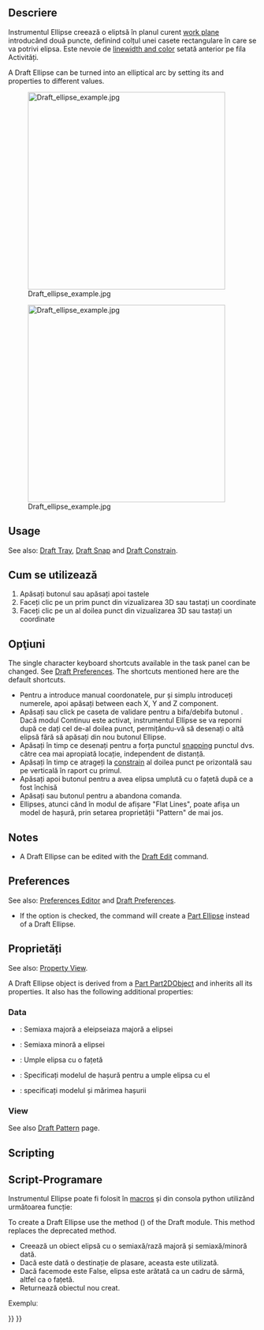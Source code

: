 <languages/>

{{Docnav
|[[Draft_Circle|Circle]]
|[[Draft_Rectangle|Rectangle]]
|[[Draft_Workbench|Draft]]
|IconL=Draft_Circle.svg 
|IconR=Draft_Rectangle.svg 
|IconC=Workbench_Draft.svg
}}

<div class="mw-translate-fuzzy">
{{GuiCommand/ro
|Name=Draft Ellipse
|Name/ro=Elipsă 2D
|MenuLocation=Draft → Ellipse
|Workbenches=[[Draft_Workbench/ro|Draft]], [[Arch_Workbench/ro|Arch]]
|Shortcut={{KEY|E}} {{KEY|L}}
|SeeAlso=[[Draft Circle/ro|Draft Circle]]
}}
</div>

<span id="Description"></span>
==Descriere==

<div class="mw-translate-fuzzy">
Instrumentul Ellipse creează o eliptsă în planul curent [[Draft SelectPlane/ro|work plane]] introducând două puncte, definind colțul unei casete rectangulare în care se va potrivi elipsa. Este nevoie de [[Draft Linestyle/ro|linewidth and color]]  setată anterior pe fila Activități.
</div>

A Draft Ellipse can be turned into an elliptical arc by setting its {{PropertyData|First Angle}} and {{PropertyData|Last Angle}} properties to different values.

[[Image:Draft_ellipse_example.jpg|400px]]
<div class="mw-translate-fuzzy">
[[Image:Draft_ellipse_example.jpg|400px]]
</div>

==Usage==

See also: [[Draft_Tray|Draft Tray]], [[Draft_Snap|Draft Snap]] and [[Draft_Constrain|Draft Constrain]].

<div class="mw-translate-fuzzy">
== Cum se utilizează ==
# Apăsați butonul {{KEY|[[Image:Draft Ellipse.png|16px]] [[Draft Ellipse/ro|Draft Ellipse]]}} sau apăsați {{KEY|E}} apoi tastele  {{KEY|L}}
# Faceți clic pe un prim punct din vizualizarea 3D sau tastați un coordinate
# Faceți clic pe un al doilea punct din vizualizarea 3D sau tastați un coordinate
</div>

<span id="Options"></span>
== Opţiuni ==

The single character keyboard shortcuts available in the task panel can be changed. See [[Draft_Preferences|Draft Preferences]]. The shortcuts mentioned here are the default shortcuts.

<div class="mw-translate-fuzzy">
* Pentru a introduce manual coordonatele, pur și simplu introduceți numerele, apoi apăsați {{KEY|ENTER}} between each X, Y and Z component.
* Apăsați {{KEY|T}}sau click pe caseta de validare pentru a bifa/debifa butonul {{KEY|'''Continue'''}} . Dacă modul Continuu este activat, instrumentul Ellipse se va reporni după ce dați cel de-al doilea punct, permițându-vă să desenați o altă elipsă fără să apăsați din nou butonul Ellipse.
* Apăsați {{KEY|CTRL}} în timp ce desenați pentru a forța punctul [[Draft_Snap/ro|snapping]] punctul dvs. către cea mai apropiată locație, independent de distanță.
* Apăsați {{KEY|SHIFT}} în timp ce atrageți la [[Draft_Constrain/ro|constrain]] al doilea punct pe orizontală sau pe verticală în raport cu primul.
* Apăsați {{KEY|I}} apoi butonul {{KEY|'''Filled'''}}  pentru a avea elipsa umplută cu o fațetă după ce a fost închisă
* Apăsați {{KEY|ESC}} sau butonul {{KEY|'''Cancel'''}} pentru a abandona comanda.
* Ellipses, atunci când în modul de afișare "Flat Lines", poate afișa un model de hașură, prin setarea proprietății "Pattern" de mai jos.
</div>

==Notes==

* A Draft Ellipse can be edited with the [[Draft_Edit|Draft Edit]] command.

==Preferences==

See also: [[Preferences_Editor|Preferences Editor]] and [[Draft_Preferences|Draft Preferences]].

* If the {{MenuCommand|Edit → Preferences → Draft → General → Create Part primitives if possible}} option is checked, the command will create a [[Part_Ellipse|Part Ellipse]] instead of a Draft Ellipse.

<span id="Properties"></span>
==Proprietăți==

See also: [[Property_View|Property View]].

A Draft Ellipse object is derived from a [[Part_Part2DObject|Part Part2DObject]] and inherits all its properties. It also has the following additional properties:

===Data===

{{TitleProperty|Draft}}

<div class="mw-translate-fuzzy">
* {{PropertyData/ro|Major Radius}}: Semiaxa majoră a eleipseiaza majoră a elipsei
* {{PropertyData/ro|Minor Radius}}: Semiaxa minoră a elipsei
* {{PropertyData/ro|Make Face}}: Umple elipsa cu o fațetă
* {{PropertyView/ro|Pattern}}: Specificați modelul de hașură pentru a umple elipsa cu el
* {{PropertyView/ro|Pattern Size}}: specificați modelul și mărimea hașurii
</div>

===View===

{{TitleProperty|Draft}}

<div class="mw-translate-fuzzy">
See also [[Draft Pattern/ro|Draft Pattern]] page.
</div>

==Scripting==

<div class="mw-translate-fuzzy">
== Script-Programare ==
Instrumentul Ellipse poate fi folosit în [[macros/ro|macros]] și din consola python utilizând următoarea funcție:
</div>

To create a Draft Ellipse use the {{incode|make_ellipse}} method ({{Version|0.19}}) of the Draft module. This method replaces the deprecated {{incode|makeEllipse}} method.

{{Code|code=
ellipse = make_ellipse(majradius, minradius, placement=None, face=True, support=None)
}}

<div class="mw-translate-fuzzy">
* Creează un obiect elipsă cu o semiaxă/rază majoră și semiaxă/minoră dată.
* Dacă este dată o destinație de plasare, aceasta este utilizată.
* Dacă facemode este False, elipsa este arătată ca un cadru de sârmă, altfel ca o fațetă.
* Returnează obiectul nou creat.
</div>

Exempluː

{{Code|code=
import FreeCAD as App
import Draft

doc = App.newDocument()

ellipse1 = Draft.make_ellipse(3000, 200)
ellipse2 = Draft.make_ellipse(700, 1000)

zaxis = App.Vector(0, 0, 1)
p3 = App.Vector(1000, 1000, 0)
place3 = App.Placement(p3, App.Rotation(zaxis, 90))

ellipse3 = Draft.make_ellipse(700, 1000, placement=place3)

doc.recompute()
}}


{{Docnav
|[[Draft_Circle|Circle]]
|[[Draft_Rectangle|Rectangle]]
|[[Draft_Workbench|Draft]]
|IconL=Draft_Circle.svg 
|IconR=Draft_Rectangle.svg 
|IconC=Workbench_Draft.svg
}}

{{Draft Tools navi{{#translation:}}}}
{{Userdocnavi{{#translation:}}}}